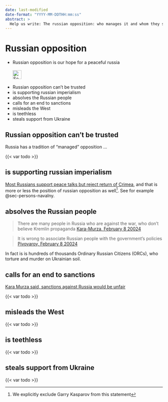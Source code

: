 ```yaml
---
date: last-modified
date-format: "YYYY-MM-DDTHH:mm:ss"
abstract: > 
  Help us write: The russian opposition: who manages it and whom they serve. Still think they improve something?
---
```


# Russian opposition {#sec-russia-opposition}

::: {.callout-caution title="Myth"}
- Russian opposition is our hope for a peaceful russia
[<br></br>![Search for topic in EUvsDisinfo](../all_common_img/EUvsDisinfo_400x240.jpg){height=2em}](https://euvsdisinfo.eu/disinformation-cases/?text=russian%20opposition%20&sort=relevance)
:::

::: {.callout-tip title="Truth"}
- Russian opposition can't be trusted
- is supporting russian imperialism
- absolves the Russian people
- calls for an end to sanctions
- misleads the West
- is teethless
- steals support from Ukraine
:::

## Russian opposition can't be trusted

Russia has a tradition of "managed" opposition ...

{{< var todo >}}


## is supporting russian imperialism

[Most Russians support peace talks but reject return of Crimea](https://www.washingtonpost.com/world/2022/12/13/russian-poll-peace-crimea/), and that is more or less the position of russian opposition as well^[We explicitly exclude Garry Kasparov from this statement]. See for example @sec-persons-navalny.


## absolves the Russian people

> There are many people in Russia who are against the war, who don't believe Kremlin propaganda
> [Kara-Murza, February 8 20024](https://www.dw.com/en/prisoner-swap-russian-dissidents-conflicted-over-release/a-69844483)

> It is wrong to associate Russian people with the government's policies
> [Pivovarov, February 8 20024](https://www.dw.com/en/prisoner-swap-russian-dissidents-conflicted-over-release/a-69844483)

In fact is is hundreds of thousands Ordinary Russian Citizens (ORCs), who torture and murder on Ukrainian soil. 


## calls for an end to sanctions

[Kara Murza said, sanctions against Russia would be unfair](https://www.pravda.com.ua/eng/news/2024/08/3/7468716/)

{{< var todo >}}


## misleads the West

{{< var todo >}}


## is teethless

{{< var todo >}}


## steals support from Ukraine

{{< var todo >}}

